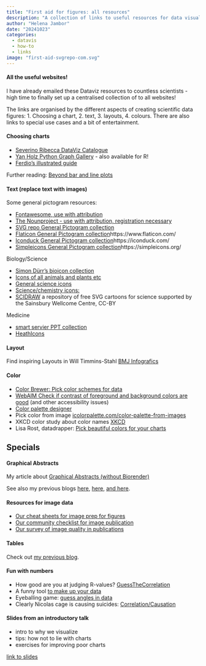 ```yaml
---
title: "First aid for figures: all resources"
description: "A collection of links to useful resources for data visualization"
author: "Helena Jambor"
date: "20241023"
categories:
  - datavis
  - how-to
  - links
image: "first-aid-svgrepo-com.svg"
---
```

#### All the useful websites! 
I have already emailed these Dataviz resources to countless scientists - high time to finally set up a centralised collection of to all websites!

The links are organised by the different aspects of creating scientific data figures: 1. Choosing a chart, 2. text, 3. layouts, 4. colours. There are also links to special use cases and a bit of entertainment. 

#### Choosing charts
- [Severino Ribecca DataViz Catalogue](http://www.datavizcatalogue.com/)
- [Yan Holz Python Graph Gallery](https://python-graph-gallery.com/) - also available for R! 
- [Ferdio's illustrated guide](http://datavizproject.com/)

Further reading: [Beyond bar and line plots](https://journals.plos.org/plosbiology/article?id=10.1371/journal.pbio.1002128)

#### Text (replace text with images)
Some general pictogram resources:

- [Fontawesome, use with attribution](https://fontawesome.com/icons?d=gallery&c=animals)
- [The Nounproject - use with attribution, registration necessary](https://thenounproject.com/)
- [SVG repo General Pictogram collection](https://www.svgrepo.com/)
- [Flaticon General Pictogram collection]()https://www.flaticon.com/
- [Iconduck General Pictogram collection]()https://iconduck.com/
- [Simpleicons General Pictogram collection]()https://simpleicons.org/

Biology/Science

- [Simon Dürr's bioicon collection](https://bioicons.com/)
- [Icons of all animals and plants etc](http://phylopic.org)
- [General science icons](https://www.ebi.ac.uk/style-lab/general/fonts/v1.3/)
- [Science/chemistry icons:](https://reactome.org/icon-lib)
- [SCIDRAW](https://scidraw.io/) a repository of free SVG cartoons for science supported by the Sainsbury Wellcome Centre, CC-BY

Medicine 

- [smart servier PPT collection](https://smart.servier.com/)
- [HeathIcons](https://healthicons.org/)

#### Layout 
Find inspiring Layouts in Will Timmins-Stahl [BMJ Infografics](https://www.bmj.com/infographics)

#### Color
- [Color Brewer: Pick color schemes for data](https://colorbrewer2.org)
- [WebAIM Check if contrast of foreground and background colors are good](https://webaim.org/resources/contrastchecker/) (and other accessibility issues) 
- [Color palette designer](http://paletton.com)
- Pick color from image [icolorpalette.com/color-palette-from-images](http://icolorpalette.com/color-palette-from-images)
- XKCD color study about color names [XKCD](https://blog.xkcd.com/2010/05/03/color-survey-results/)
- Lisa Rost, datadrapper: [Pick beautiful colors for your charts](https://blog.datawrapper.de/beautifulcolors/)

## Specials
#### Graphical Abstracts
My article about [Graphical Abstracts (without Biorender)](https://journals.plos.org/ploscompbiol/article?id=10.1371/journal.pcbi.1011789)

See also my previous blogs [here ](../GraphicalAbstract_1/index.qmd), [here](../GraphicalAbstracts_2/index.qmd), [and here](../GraphicalAbstracts_3/GraphicalAbstracts.qmd).

#### Resources for image data
- [Our cheat sheets for image prep for figures](https://www.ncbi.nlm.nih.gov/pmc/articles/PMC7931257/)
- [Our community checklist for image publication](https://www.nature.com/articles/s41592-023-01987-9)
- [Our survey of image quality in publications](https://journals.plos.org/plosbiology/article?id=10.1371/journal.pbio.3001161)

#### Tables
Check out [my previous blog](../Tables/TableDesign.qmd).

#### Fun with numbers
- How good are you at judging R-values? [GuessTheCorrelation](http://guessthecorrelation.com/)
- A funny tool [to make up your data](http://robertgrantstats.co.uk/drawmydata.html)
- Eyeballing game: [guess angles in data](http://woodgears.ca/eyeball/)
- Clearly Nicolas cage is causing suicides: [Correlation/Causation](http://www.tylervigen.com/spurious-correlations)

#### Slides from an introductory talk 
- intro to why we visualize
- tips: how not to lie with charts
- exercises for improving poor charts 

[link to slides](https://www.dropbox.com/scl/fi/q9xknt6oq60t77hrzdshs/2024-10-08_HelenaJambor_handout.pdf?rlkey=ivpwlankzh4kvg9uvwelzo2r5&st=1u3ctz9b&dl=0)





